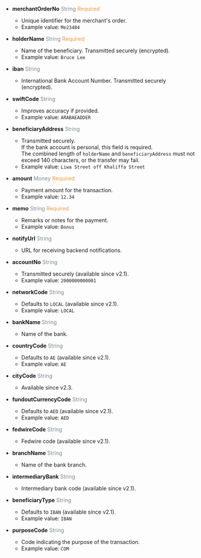 
- **merchantOrderNo** <font color='#7d8793'>String</font> <font color='#f19938'>Required</font>  
  - Unique identifier for the merchant's order.  
  - Example value: `Me23484`

- **holderName** <font color='#7d8793'>String</font> <font color='#f19938'>Required</font>  
  - Name of the beneficiary. Transmitted securely (encrypted).  
  - Example value: `Bruce Lee`

- **iban** <font color='#7d8793'>String</font>  
  - International Bank Account Number. Transmitted securely (encrypted).  

- **swiftCode** <font color='#7d8793'>String</font>  
  - Improves accuracy if provided.  
  - Example value: `ARABAEADDER`

- **beneficiaryAddress** <font color='#7d8793'>String</font>  
  - Transmitted securely.  
    If the bank account is personal, this field is required.  
    The combined length of `holderName` and `beneficiaryAddress` must not exceed 140 characters, or the transfer may fail.  
  - Example value: `Liwa Street off Khaliffa Street`

- **amount** <font color='#7d8793'>Money</font> <font color='#f19938'>Required</font>  
  - Payment amount for the transaction.  
  - Example value: `12.34`

- **memo** <font color='#7d8793'>String</font> <font color='#f19938'>Required</font>  
  - Remarks or notes for the payment.  
  - Example value: `Bonus`

- **notifyUrl** <font color='#7d8793'>String</font>  
  - URL for receiving backend notifications.  

- **accountNo** <font color='#7d8793'>String</font>  
  - Transmitted securely (available since v2.1).  
  - Example value: `2000000000001`

- **networkCode** <font color='#7d8793'>String</font>  
  - Defaults to `LOCAL` (available since v2.1).  
  - Example value: `LOCAL`

- **bankName** <font color='#7d8793'>String</font>  
  - Name of the bank.  

- **countryCode** <font color='#7d8793'>String</font>  
  - Defaults to `AE` (available since v2.1).  
  - Example value: `AE`

- **cityCode** <font color='#7d8793'>String</font>  
  - Available since v2.3.  

- **fundoutCurrencyCode** <font color='#7d8793'>String</font>  
  - Defaults to `AED` (available since v2.1).  
  - Example value: `AED`

- **fedwireCode** <font color='#7d8793'>String</font>  
  - Fedwire code (available since v2.1).  

- **branchName** <font color='#7d8793'>String</font>  
  - Name of the bank branch.  

- **intermediaryBank** <font color='#7d8793'>String</font>  
  - Intermediary bank code (available since v2.1).  

- **beneficiaryType** <font color='#7d8793'>String</font>  
  - Defaults to `IBAN` (available since v2.1).  
  - Example value: `IBAN`

- **purposeCode** <font color='#7d8793'>String</font>  
  - Code indicating the purpose of the transaction.  
  - Example value: `COM`

